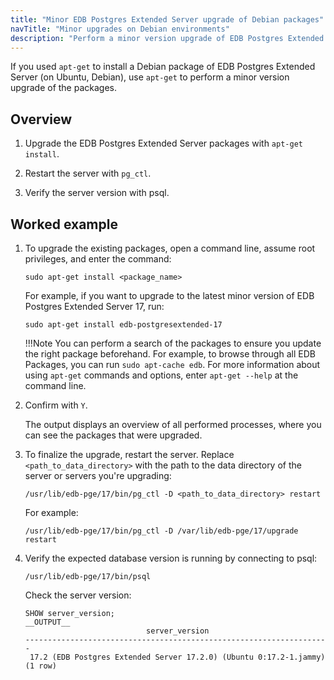 ```yaml
---
title: "Minor EDB Postgres Extended Server upgrade of Debian packages"
navTitle: "Minor upgrades on Debian environments"
description: "Perform a minor version upgrade of EDB Postgres Extended Server with the apt-get package manager"
---
```


If you used `apt-get` to install a Debian package of EDB Postgres Extended Server (on Ubuntu, Debian), use `apt-get` to perform a minor version upgrade of the packages.

## Overview 

1.  Upgrade the EDB Postgres Extended Server packages with `apt-get install`. 

1.  Restart the server with `pg_ctl`. 

1.  Verify the server version with psql. 

## Worked example

1.  To upgrade the existing packages, open a command line, assume root privileges, and enter the command:

    ```shell
    sudo apt-get install <package_name>
    ```

    For example, if you want to upgrade to the latest minor version of EDB Postgres Extended Server 17, run:
    
    ```shell
    sudo apt-get install edb-postgresextended-17
    ```

    !!!Note
       You can perform a search of the packages to ensure you update the right package beforehand. For example, to browse through all EDB Packages, you can run `sudo apt-cache edb`. For more information about using `apt-get` commands and options, enter `apt-get --help` at the command line.

1.  Confirm with `Y`.

    The output displays an overview of all performed processes, where you can see the packages that were upgraded.

1.  To finalize the upgrade, restart the server. Replace `<path_to_data_directory>` with the path to the data directory of the server or servers you're upgrading:

    ```shell
    /usr/lib/edb-pge/17/bin/pg_ctl -D <path_to_data_directory> restart
    ```

    For example: 

    ```shell
    /usr/lib/edb-pge/17/bin/pg_ctl -D /var/lib/edb-pge/17/upgrade restart
    ```

1.  Verify the expected database version is running by connecting to psql: 

    ```shell
    /usr/lib/edb-pge/17/bin/psql
    ```
    
    Check the server version: 

    ```psql
    SHOW server_version;
    __OUTPUT__
                               server_version
    --------------------------------------------------------------------
     17.2 (EDB Postgres Extended Server 17.2.0) (Ubuntu 0:17.2-1.jammy)
    (1 row)
    ```
